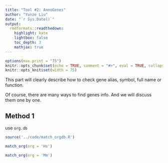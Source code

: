 ```yaml
---
title: "Tool #2: AnnoGenes"
author: "Yunze Liu"
date: "`r Sys.Date()`"
output:
  rmdformats::readthedown:
    highlight: kate
    lightbox: false
    toc_depth: 3
    mathjax: true
---
```


```r
options(max.print = "75")
knitr::opts_chunk$set(echo = TRUE, comment = "#>", eval = TRUE, collapse = TRUE)
knitr::opts_knit$set(width = 75)
```


This part will clearly describe how to check gene alias, symbol, full name or function.

Of course, there are many ways to find genes info. And we will discuss them one by one.

## Method 1

use `org.db` 

```r
source('../code/match_orgdb.R')

match_org(org = 'Hs')

match_org(org = 'Mm')
```














